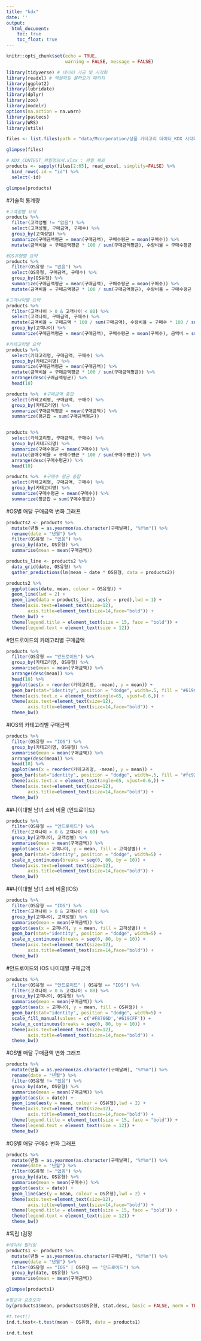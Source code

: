```yaml
---
title: "kdx"
date: ''
output:
  html_document:
    toc: true
    toc_float: true
---
```


```r
knitr::opts_chunk$set(echo = TRUE,
                      warning = FALSE, message = FALSE)
```

```r
library(tidyverse) # 데이터 가공 및 시각화
library(readxl) # 엑셀파일 불러오기 패키지
library(ggplot2)
library(lubridate)
library(dplyr)
library(zoo)
library(modelr)
options(na.action = na.warn)
library(pastecs) 
library(WRS)
library(utils)
```


```r
files <- list.files(path = "data/Mcorporation/상품 카테고리 데이터_KDX 시각화 경진대회 Only/", pattern = "*.xlsx", full.names = TRUE) # 다중 엑셀파일 불러오기

glimpse(files)
```

```r
# KDX_CONTEST_파일정의서.xlsx : 파일 제외
products <- sapply(files[2:65], read_excel, simplify=FALSE) %>% 
  bind_rows(.id = "id") %>% 
  select(-id)

glimpse(products)
```

#기술적 통계량
```r
#고객성별 요약
products %>%
  filter(고객성별 != "없음") %>%
  select(고객성별, 구매금액, 구매수) %>%
  group_by(고객성별) %>%
  summarize(구매금액평균 = mean(구매금액), 구매수평균 = mean(구매수)) %>%
  mutate(금액비율 = 구매금액평균 * 100 / sum(구매금액평균), 수량비율 = 구매수평균 * 100 / sum(구매수평균))

#OS유형별 요약
products %>%
  filter(OS유형 != "없음") %>%
  select(OS유형, 구매금액, 구매수) %>%
  group_by(OS유형) %>%
  summarize(구매금액평균 = mean(구매금액), 구매수평균 = mean(구매수)) %>%
  mutate(금액비율 = 구매금액평균 * 100 / sum(구매금액평균), 수량비율 = 구매수평균 * 100 / sum(구매수평균))

#고객나이별 요약
products %>%
  filter(고객나이 > 0 & 고객나이 < 80) %>%
  select(고객나이, 구매금액, 구매수) %>%
  mutate(금액비율 = 구매금액 * 100 / sum(구매금액), 수량비율 = 구매수 * 100 / sum(구매수)) %>%
  group_by(고객나이) %>%
  summarize(구매금액평균 = mean(구매금액), 구매수평균 = mean(구매수), 금액비 = sum(금액비율), 수량비 = sum(수량비율))

#카테고리별 요약
products %>%
  select(카테고리명, 구매금액, 구매수) %>%
  group_by(카테고리명) %>%
  summarize(구매금액평균 = mean(구매금액)) %>%
  mutate(금액비율 = 구매금액평균 * 100 / sum(구매금액평균)) %>%
  arrange(desc(구매금액평균)) %>%
  head(10)

products %>%  #구매금액 총합
  select(카테고리명, 구매금액, 구매수) %>%
  group_by(카테고리명) %>%
  summarize(구매금액평균 = mean(구매금액)) %>%
  summarize(평균합 = sum(구매금액평균))


products %>%
  select(카테고리명, 구매금액, 구매수) %>%
  group_by(카테고리명) %>%
  summarize(구매수평균 = mean(구매수)) %>%
  mutate(금매수비율 = 구매수평균 * 100 / sum(구매수평균)) %>%
  arrange(desc(구매수평균)) %>%
  head(10)

products %>%  #구매수 평균 총합
  select(카테고리명, 구매금액, 구매수) %>%
  group_by(카테고리명) %>%
  summarize(구매수평균 = mean(구매수)) %>%
  summarize(평균합 = sum(구매수평균))
```


#OS별 매달 구매금액 변화 그래프
```r
products2 <- products %>% 
  mutate(년월 = as.yearmon(as.character(구매날짜), "%Y%m")) %>%
  rename(date = "년월") %>%
  filter(OS유형 != "없음") %>%
  group_by(date, OS유형) %>%
  summarise(mean = mean(구매금액))

products_line <- products2 %>% 
  data_grid(date, OS유형) %>%
  gather_predictions(lm(mean ~ date * OS유형, data = products2))

products2 %>%
  ggplot(aes(date, mean, colour = OS유형)) +
  geom_line(lwd = 2) +
  geom_line(data = products_line, aes(y = pred),lwd = 1) +
  theme(axis.text=element_text(size=12),
        axis.title=element_text(size=14,face="bold")) +
  theme_bw() +
  theme(legend.title = element_text(size = 15, face = "bold")) +
  theme(legend.text = element_text(size = 12))
```

#안드로이드의 카테고리별 구매금액
```r
products %>%
  filter(OS유형 == "안드로이드") %>%
  group_by(카테고리명, OS유형) %>%
  summarise(mean = mean(구매금액)) %>%
  arrange(desc(mean)) %>%
  head(10) %>%
  ggplot(aes(x = reorder(카테고리명, -mean), y = mean)) +
  geom_bar(stat="identity", position = "dodge", width=.5, fill = "#619CFF") + 
  theme(axis.text.x = element_text(angle=65, vjust=0.6,)) + 
  theme(axis.text=element_text(size=12),
        axis.title=element_text(size=14,face="bold")) +
  theme_bw()
```

#IOS의 카테고리별 구매금액
```r
products %>%
  filter(OS유형 == "IOS") %>%
  group_by(카테고리명, OS유형) %>%
  summarise(mean = mean(구매금액)) %>%
  arrange(desc(mean)) %>%
  head(10) %>%
  ggplot(aes(x = reorder(카테고리명, -mean), y = mean)) +
  geom_bar(stat="identity", position = "dodge", width=.5, fill = "#fc9272") + 
  theme(axis.text.x = element_text(angle=65, vjust=0.6,)) + 
  theme(axis.text=element_text(size=12),
        axis.title=element_text(size=14,face="bold")) +
  theme_bw()
```

##나이대별 남녀 소비 비율 (안드로이드)
```r
products %>%
  filter(OS유형 == "안드로이드") %>%
  filter(고객나이 > 0 & 고객나이 < 80) %>%
  group_by(고객나이, 고객성별) %>%
  summarise(mean = mean(구매금액)) %>%
  ggplot(aes(x = 고객나이, y = mean, fill = 고객성별)) +
  geom_bar(stat="identity", position = "dodge", width=5) + 
  scale_x_continuous(breaks = seq(0, 80, by = 10)) +
  theme(axis.text=element_text(size=12),
        axis.title=element_text(size=14,face="bold")) +
  theme_bw()

```

##나이대별 남녀 소비 비율(IOS)
```r
products %>%
  filter(OS유형 == "IOS") %>%
  filter(고객나이 > 0 & 고객나이 < 80) %>%
  group_by(고객나이, 고객성별) %>%
  summarise(mean = mean(구매금액)) %>%
  ggplot(aes(x = 고객나이, y = mean, fill = 고객성별)) +
  geom_bar(stat="identity", position = "dodge", width=5) + 
  scale_x_continuous(breaks = seq(0, 80, by = 10)) +
  theme(axis.text=element_text(size=12),
        axis.title=element_text(size=14,face="bold")) +
  theme_bw()
```

#안드로이드와 IOS 나이대별 구매금액
```r
products %>%
  filter(OS유형 == "안드로이드" | OS유형 == "IOS") %>%
  filter(고객나이 > 0 & 고객나이 < 80) %>%
  group_by(고객나이, OS유형) %>%
  summarise(mean = mean(구매금액)) %>%
  ggplot(aes(x = 고객나이, y = mean, fill = OS유형)) +
  geom_bar(stat="identity", position = "dodge", width=5) + 
  scale_fill_manual(values = c('#F8766D','#619CFF')) +
  scale_x_continuous(breaks = seq(0, 80, by = 10)) +
  theme(axis.text=element_text(size=12),
        axis.title=element_text(size=14,face="bold")) +
  theme_bw()
```

#OS별 매달 구매금액 변화 그래프
```r
products %>% 
  mutate(년월 = as.yearmon(as.character(구매날짜), "%Y%m")) %>%
  rename(date = "년월") %>%
  filter(OS유형 != "없음") %>%
  group_by(date, OS유형) %>%
  summarise(mean = mean(구매금액)) %>%
  ggplot(aes(x = date)) +
  geom_line(aes(y = mean, colour = OS유형),lwd = 2) +
  theme(axis.text=element_text(size=12),
        axis.title=element_text(size=14,face="bold")) +
  theme(legend.title = element_text(size = 15, face = "bold")) +
  theme(legend.text = element_text(size = 12)) +
  theme_bw()

```

#OS별 매달 구매수 변화 그래프
```r
products %>% 
  mutate(년월 = as.yearmon(as.character(구매날짜), "%Y%m")) %>%
  rename(date = "년월") %>%
  filter(OS유형 != "없음") %>%
  group_by(date, OS유형) %>%
  summarise(mean = mean(구매수)) %>%
  ggplot(aes(x = date)) +
  geom_line(aes(y = mean, colour = OS유형),lwd = 2) +
  theme(axis.text=element_text(size=12),
        axis.title=element_text(size=14,face="bold")) +
  theme(legend.title = element_text(size = 15, face = "bold")) +
  theme(legend.text = element_text(size = 12)) + 
  theme_bw()
```








#독립 t검정
```r
#데이터 필터링
products1 <- products %>%
  mutate(년월 = as.yearmon(as.character(구매날짜), "%Y%m")) %>%
  rename(date = "년월") %>%
  filter(OS유형 == "IOS" | OS유형 == "안드로이드") %>%
  group_by(date, OS유형) %>%
  summarise(mean = mean(구매금액))

glimpse(products1)

#평균과 표준오차
by(products1$mean, products1$OS유형, stat.desc, basic = FALSE, norm = TRUE)

#t.test()
ind.t.test<-t.test(mean ~ OS유형, data = products1)

ind.t.test
```






